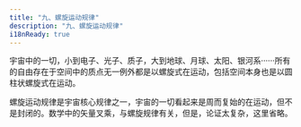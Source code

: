 ```yaml
---
title: "九、螺旋运动规律"
description: "九、螺旋运动规律"
i18nReady: true
---
```




宇宙中的一切，小到电子、光子、质子，大到地球、月球、太阳、银河系······所有的自由存在于空间中的质点无一例外都是以螺旋式在运动，包括空间本身也是以圆柱状螺旋式在运动。

螺旋运动规律是宇宙核心规律之一，宇宙的一切看起来是周而复始的在运动，但不是封闭的。数学中的矢量叉乘，与螺旋规律有关，但是，论证太复杂，这里省略。